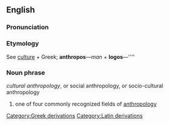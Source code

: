 {{wikipedia}}

==English==

===Pronunciation===
{{substub}}

===Etymology===
{{etystub}}

See [[culture]] + Greek; '''anthropos'''&mdash;''man'' + '''logos'''&mdash;''''

===Noun phrase===
''cultural anthropology'', or social anthropology, or socio-cultural anthropology

# one of four commonly recognized fields of [[anthropology]]

[[Category:Greek derivations]]
[[Category:Latin derivations]]